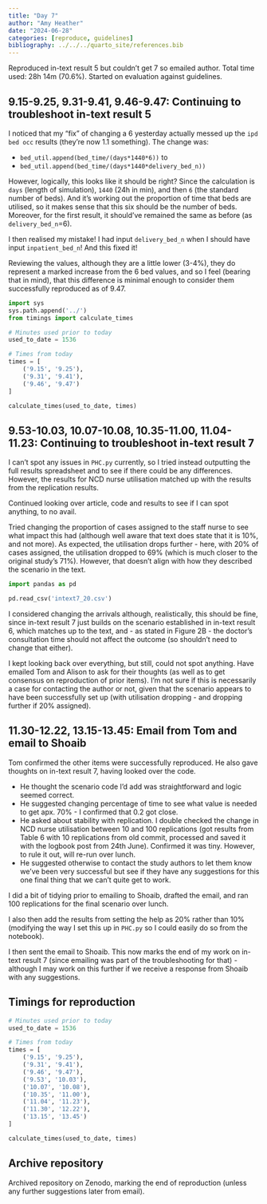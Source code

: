 ```yaml
---
title: "Day 7"
author: "Amy Heather"
date: "2024-06-28"
categories: [reproduce, guidelines]
bibliography: ../../../quarto_site/references.bib
---
```


::: {.callout-note}

Reproduced in-text result 5 but couldn't get 7 so emailed author. Total time used: 28h 14m (70.6%). Started on evaluation against guidelines.

:::

## 9.15-9.25, 9.31-9.41, 9.46-9.47: Continuing to troubleshoot in-text result 5

I noticed that my "fix" of changing a 6 yesterday actually messed up the `ipd bed occ` results (they're now 1.1 something). The change was:

* `bed_util.append(bed_time/(days*1440*6))` to
* `bed_util.append(bed_time/(days*1440*delivery_bed_n))`

However, logically, this looks like it should be right? Since the calculation is `days` (length of simulation), `1440` (24h in min), and then `6` (the standard number of beds). And it's working out the proportion of time that beds are utilised, so it makes sense that this six should be the number of beds. Moreover, for the first result, it should've remained the same as before (as `delivery_bed_n`=6).

I then realised my mistake! I had input `delivery_bed_n` when I should have input `inpatient_bed_n`! And this fixed it!

Reviewing the values, although they are a little lower (3-4%), they do represent a marked increase from the 6 bed values, and so I feel (bearing that in mind), that this difference is minimal enough to consider them successfully reproduced as of 9.47.

```python
import sys
sys.path.append('../')
from timings import calculate_times

# Minutes used prior to today
used_to_date = 1536

# Times from today
times = [
    ('9.15', '9.25'),
    ('9.31', '9.41'),
    ('9.46', '9.47')
]

calculate_times(used_to_date, times)
```

## 9.53-10.03, 10.07-10.08, 10.35-11.00, 11.04-11.23: Continuing to troubleshoot in-text result 7

I can't spot any issues in `PHC.py` currently, so I tried instead outputting the full results spreadsheet and to see if there could be any differences. However, the results for NCD nurse utilisation matched up with the results from the replication results.

Continued looking over article, code and results to see if I can spot anything, to no avail.

Tried changing the proportion of cases assigned to the staff nurse to see what impact this had (although well aware that text does state that it is 10%, and not more). As expected, the utilisation drops further - here, with 20% of cases assigned, the utilisation dropped to 69% (which is much closer to the original study's 71%). However, that doesn't align with how they described the scenario in the text.

```python
import pandas as pd

pd.read_csv('intext7_20.csv')
```

I considered changing the arrivals although, realistically, this should be fine, since in-text result 7 just builds on the scenario established in in-text result 6, which matches up to the text, and - as stated in Figure 2B - the doctor's consultation time should not affect the outcome (so shouldn't need to change that either).

I kept looking back over everything, but still, could not spot anything. Have emailed Tom and Alison to ask for their thoughts (as well as to get consensus on reproduction of prior items). I'm not sure if this is necessarily a case for contacting the author or not, given that the scenario appears to have been successfully set up (with utilisation dropping - and dropping further if 20% assigned).

## 11.30-12.22, 13.15-13.45: Email from Tom and email to Shoaib

Tom confirmed the other items were successfully reproduced. He also gave thoughts on in-text result 7, having looked over the code.

* He thought the scenario code I'd add was straightforward and logic seemed correct.
* He suggested changing percentage of time to see what value is needed to get apx. 70% - I confirmed that 0.2 got close.
* He asked about stability with replication. I double checked the change in NCD nurse utilisation between 10 and 100 replications (got results from Table 6 with 10 replications from old commit, processed and saved it with the logbook post from 24th June). Confirmed it was tiny. However, to rule it out, will re-run over lunch.
* He suggested otherwise to contact the study authors to let them know we've been very successful but see if they have any suggestions for this one final thing that we can't quite get to work.

I did a bit of tidying prior to emailing to Shoaib, drafted the email, and ran 100 replications for the final scenario over lunch.

I also then add the results from setting the help as 20% rather than 10% (modifying the way I set this up in `PHC.py` so I could easily do so from the notebook).

I then sent the email to Shoaib. This now marks the end of my work on in-text result 7 (since emailing was part of the troubleshooting for that) - although I may work on this further if we receive a response from Shoaib with any suggestions.

## Timings for reproduction

```python
# Minutes used prior to today
used_to_date = 1536

# Times from today
times = [
    ('9.15', '9.25'),
    ('9.31', '9.41'),
    ('9.46', '9.47'),
    ('9.53', '10.03'),
    ('10.07', '10.08'),
    ('10.35', '11.00'),
    ('11.04', '11.23'),
    ('11.30', '12.22'),
    ('13.15', '13.45')
]

calculate_times(used_to_date, times)
```

## Archive repository

Archived repository on Zenodo, marking the end of reproduction (unless any further suggestions later from email).